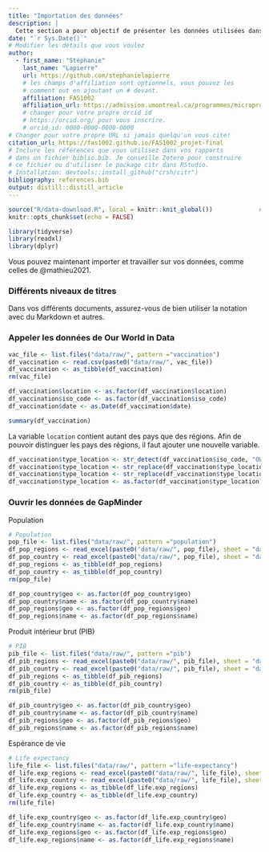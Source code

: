 ```yaml
---
title: "Importation des données"
description: | 
  Cette section a pour objectif de présenter les données utilisées dans ce rapport ainsi que leur source.
date: "`r Sys.Date()`"
# Modifier les détails que vous voulez
author:
  - first_name: "Stéphanie"
    last_name: "Lapierre"
    url: https://github.com/stephanielapierre
    # les champs d'affiliation sont optionnels, vous pouvez les
    # comment out en ajoutant un # devant.
    affiliation: FAS1002
    affiliation_url: https://admission.umontreal.ca/programmes/microprogramme-de-1er-cycle-en-analyse-des-megadonnees-en-sciences-humaines-et-sociales/structure-du-programme/
    # changer pour votre propre orcid id
    # https://orcid.org/ pour vous inscrire.
    # orcid_id: 0000-0000-0000-0000
# Changer pour votre propre URL si jamais quelqu'un vous cite!
citation_url: https://fas1002.github.io/FAS1002_projet-final
# Inclure les références que vous utilisez dans vos rapports
# dans un fichier biblio.bib. Je conseille Zotero pour construire
# ce fichier ou d'utiliser le package citr dans RStudio.
# Installation: devtools::install_github("crsh/citr")
bibliography: references.bib
output: distill::distill_article
---
```


```r
source("R/data-download.R", local = knitr::knit_global())             # Script pour le téléchargement des données
knitr::opts_chunk$set(echo = FALSE)
```

```r
library(tidyverse)
library(readxl)
library(dplyr)
```

Vous pouvez maintenant importer et travailler sur vos données, comme celles de @mathieu2021.


### Différents niveaux de titres

Dans vos différents documents, assurez-vous de bien utiliser la notation avec du Markdown et autres. 


### Appeler les données de Our World in Data

```r
vac_file <- list.files("data/raw/", pattern ="vaccination")
df_vaccination <- read.csv(paste0("data/raw/", vac_file))
df_vaccination <- as_tibble(df_vaccination)
rm(vac_file)

df_vaccination$location <- as.factor(df_vaccination$location)
df_vaccination$iso_code <- as.factor(df_vaccination$iso_code)
df_vaccination$date <- as.Date(df_vaccination$date)

summary(df_vaccination)
```

La variable `location` contient autant des pays que des régions. Afin de pouvoir distinguer les pays des régions, il faut ajouter une nouvelle variable. 

```r
df_vaccination$type_location <- str_detect(df_vaccination$iso_code, "OWID_")
df_vaccination$type_location <- str_replace(df_vaccination$type_location, "TRUE", "region")
df_vaccination$type_location <- str_replace(df_vaccination$type_location, "FALSE", "country")
df_vaccination$type_location <- as.factor(df_vaccination$type_location)
```


### Ouvrir les données de GapMinder

Population
```r
# Population
pop_file <- list.files("data/raw/", pattern ="population")
df_pop_regions <- read_excel(paste0("data/raw/", pop_file), sheet = "data-for-regions-by-year")
df_pop_country <- read_excel(paste0("data/raw/", pop_file), sheet = "data-for-countries-etc-by-year")
df_pop_regions <- as_tibble(df_pop_regions)
df_pop_country <- as_tibble(df_pop_country)
rm(pop_file)

df_pop_country$geo <- as.factor(df_pop_country$geo)
df_pop_country$name <- as.factor(df_pop_country$name)
df_pop_regions$geo <- as.factor(df_pop_regions$geo)
df_pop_regions$name <- as.factor(df_pop_regions$name)
```


Produit intérieur brut (PIB)
```r
# PIB
pib_file <- list.files("data/raw/", pattern ="pib")
df_pib_regions <- read_excel(paste0("data/raw/", pib_file), sheet = "data-for-regions-by-year")
df_pib_country <- read_excel(paste0("data/raw/", pib_file), sheet = "data-for-countries-etc-by-year")
df_pib_regions <- as_tibble(df_pib_regions)
df_pib_country <- as_tibble(df_pib_country)
rm(pib_file)

df_pib_country$geo <- as.factor(df_pib_country$geo)
df_pib_country$name <- as.factor(df_pib_country$name)
df_pib_regions$geo <- as.factor(df_pib_regions$geo)
df_pib_regions$name <- as.factor(df_pib_regions$name)
```

Espérance de vie
```r
# Life expectancy
life_file <- list.files("data/raw/", pattern ="life-expectancy")
df_life.exp_regions <- read_excel(paste0("data/raw/", life_file), sheet = "data-for-regions-by-year")
df_life.exp_country <- read_excel(paste0("data/raw/", life_file), sheet = "data-for-countries-etc-by-year")
df_life.exp_regions <- as_tibble(df_life.exp_regions)
df_life.exp_country <- as_tibble(df_life.exp_country)
rm(life_file)

df_life.exp_country$geo <- as.factor(df_life.exp_country$geo)
df_life.exp_country$name <- as.factor(df_life.exp_country$name)
df_life.exp_regions$geo <- as.factor(df_life.exp_regions$geo)
df_life.exp_regions$name <- as.factor(df_life.exp_regions$name)
```
